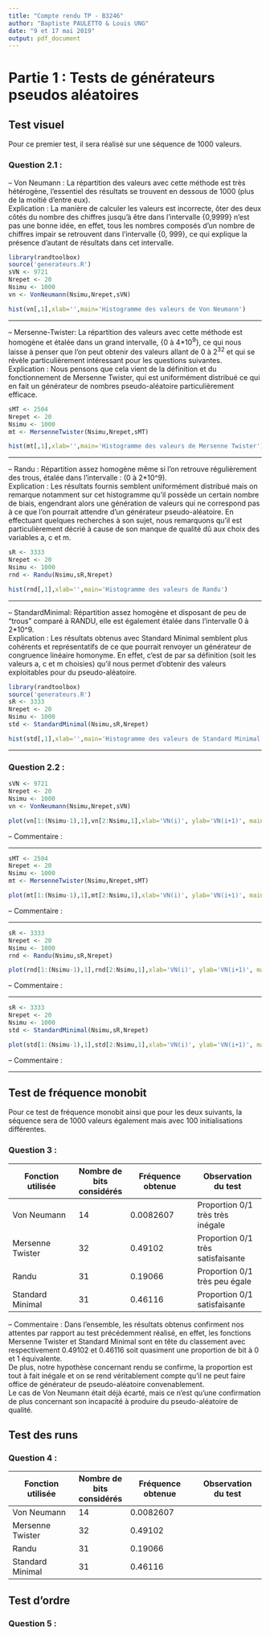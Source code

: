 ```yaml
---
title: "Compte rendu TP - B3246"
author: "Baptiste PAULETTO & Louis UNG"
date: "9 et 17 mai 2019"
output: pdf_document
---
```


# Partie 1 : Tests de générateurs pseudos aléatoires
## Test visuel 
Pour ce premier test, il sera réalisé sur une séquence de 1000 valeurs.

### Question 2.1 :
 -- Von Neumann : 
La répartition des valeurs avec cette méthode est très hétérogène, l'essentiel des résultats se trouvent en dessous de 1000 (plus de la moitié d'entre eux).  
Explication : La manière de calculer les valeurs est incorrecte, ôter des deux côtés du nombre des chiffres jusqu'à être dans l'intervalle {0,9999} n'est pas une bonne idée, en effet, tous les nombres composés d'un nombre de chiffres impair se retrouvent dans l'intervalle {0, 999}, ce qui explique la présence d'autant de résultats dans cet intervalle.
```r
library(randtoolbox)
source('generateurs.R')
sVN <- 9721
Nrepet <- 20
Nsimu <- 1000
vn <- VonNeumann(Nsimu,Nrepet,sVN)
```  
``` r
hist(vn[,1],xlab='',main='Histogramme des valeurs de Von Neumann')
```

***

\newpage
 -- Mersenne-Twister: La répartition des valeurs avec cette méthode est homogène et étalée dans un grand intervalle, {0 à 4*10^9^}, ce qui nous laisse à penser que l'on peut obtenir des valeurs allant de 0 à 2^32^ et qui se révèle particulièrement intéressant pour les questions suivantes.  
Explication : Nous pensons que cela vient de la définition et du fonctionnement de Mersenne Twister, qui est uniformément distribué ce qui en fait un générateur de nombres pseudo-aléatoire particulièrement efficace.
```r
sMT <- 2504
Nrepet <- 20
Nsimu <- 1000
mt <- MersenneTwister(Nsimu,Nrepet,sMT)
```
``` r
hist(mt[,1],xlab='',main='Histogramme des valeurs de Mersenne Twister')
```

***

\newpage
 -- Randu : Répartition assez homogène même si l'on retrouve régulièrement des trous, étalée dans l'intervalle : (0 à 2*10^9).  
Explication : Les résultats fournis semblent uniformément distribué mais on remarque notamment sur cet histogramme qu'il possède un certain nombre de biais, engendrant alors une génération de valeurs qui ne correspond pas à ce que l'on pourrait attendre d'un générateur pseudo-aléatoire. En effectuant quelques recherches à son sujet, nous remarquons qu'il est particulièrement décrié à cause de son manque de qualité dû aux choix des variables a, c et m.
```r
sR <- 3333
Nrepet <- 20
Nsimu <- 1000
rnd <- Randu(Nsimu,sR,Nrepet)
```
``` r
hist(rnd[,1],xlab='',main='Histogramme des valeurs de Randu')
```

***

\newpage
 -- StandardMinimal: Répartition assez homogène et disposant de peu de "trous" comparé à RANDU, elle est également étalée dans l'intervalle 0 à 2*10^9.  
Explication : Les résultats obtenus avec Standard Minimal semblent plus cohérents et représentatifs de ce que pourrait renvoyer un générateur de congruence linéaire homonyme. En effet, c'est de par sa définition (soit les valeurs a, c et m choisies) qu'il nous permet d'obtenir des valeurs exploitables pour du pseudo-aléatoire.
```r
library(randtoolbox)
source('generateurs.R')
sR <- 3333
Nrepet <- 20
Nsimu <- 1000
std <- StandardMinimal(Nsimu,sR,Nrepet)
```
``` r
hist(std[,1],xlab='',main='Histogramme des valeurs de Standard Minimal')
```

***

\newpage

### Question 2.2 :
```r
sVN <- 9721
Nrepet <- 20
Nsimu <- 1000
vn <- VonNeumann(Nsimu,Nrepet,sVN)
```
``` r
plot(vn[1:(Nsimu-1),1],vn[2:Nsimu,1],xlab='VN(i)', ylab='VN(i+1)', main='Von Neumann')
```
-- Commentaire : 

***

\newpage
```r
sMT <- 2504
Nrepet <- 20
Nsimu <- 1000
mt <- MersenneTwister(Nsimu,Nrepet,sMT)
```
``` r
plot(mt[1:(Nsimu-1),1],mt[2:Nsimu,1],xlab='VN(i)', ylab='VN(i+1)', main='Mersenne Twister')
```
-- Commentaire : 

***

\newpage
```r
sR <- 3333
Nrepet <- 20
Nsimu <- 1000
rnd <- Randu(Nsimu,sR,Nrepet)
```
``` r
plot(rnd[1:(Nsimu-1),1],rnd[2:Nsimu,1],xlab='VN(i)', ylab='VN(i+1)', main='Randu')
```
-- Commentaire : 

***

\newpage
```r

sR <- 3333
Nrepet <- 20
Nsimu <- 1000
std <- StandardMinimal(Nsimu,sR,Nrepet)
```
``` r
plot(std[1:(Nsimu-1),1],std[2:Nsimu,1],xlab='VN(i)', ylab='VN(i+1)', main='Standard Minimal')
```
-- Commentaire : 

***

\newpage

## Test de fréquence monobit
Pour ce test de fréquence monobit ainsi que pour les deux suivants, la séquence sera de 1000 valeurs également mais avec 100 initialisations différentes.

### Question 3 :

Fonction utilisée | Nombre de bits considérés | Fréquence obtenue | Observation du test
-------------| ------- | ------------- | -------------
Von Neumann   |   14 |0.0082607 | Proportion 0/1 très très inégale
Mersenne Twister      | 32 | 0.49102 | Proportion 0/1 très satisfaisante
Randu    | 31 |  0.19066 | Proportion 0/1 très peu égale
Standard Minimal   | 31   | 0.46116 | Proportion 0/1 satisfaisante

-- Commentaire : Dans l'ensemble, les résultats obtenus confirment nos attentes par rapport au test précédemment réalisé, en effet, les fonctions Mersenne Twister et Standard Minimal sont en tête du classement avec respectivement 0.49102 et 0.46116 soit quasiment une proportion de bit à 0 et 1 équivalente.  
De plus, notre hypothèse concernant rendu se confirme, la proportion est tout à fait inégale et on se rend véritablement compte qu'il ne peut faire office de générateur de pseudo-aléatoire convenablement.  
Le cas de Von Neumann était déjà écarté, mais ce n'est qu'une confirmation de plus concernant son incapacité à produire du pseudo-aléatoire de qualité.

## Test des runs

### Question 4 :

Fonction utilisée | Nombre de bits considérés | Fréquence obtenue | Observation du test
-------------| ------- | ------------- | -------------
Von Neumann   |   14 |0.0082607 | 
Mersenne Twister      | 32 | 0.49102 | 
Randu    | 31 |  0.19066 | 
Standard Minimal   | 31   | 0.46116 |

\newpage

## Test d'ordre

### Question 5 :

